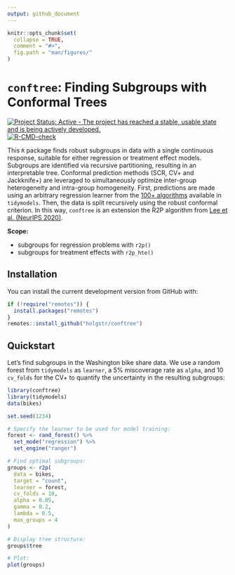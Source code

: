 ```yaml
---
output: github_document
---
```


<!-- README.md is generated from README.Rmd. Please edit that file -->

```r
knitr::opts_chunk$set(
  collapse = TRUE,
  comment = "#>",
  fig.path = "man/figures/"
)
```

# **`conftree`**: Finding Subgroups with Conformal Trees

<!-- badges: start -->
[![Project Status: Active - The project has reached a stable, usable state and is being actively developed.](https://www.repostatus.org/badges/latest/active.svg)](https://www.repostatus.org/#active)
[![R-CMD-check](https://github.com/holgstr/conftree/actions/workflows/R-CMD-check.yaml/badge.svg)](https://github.com/holgstr/conftree/actions/workflows/R-CMD-check.yaml)
<!-- badges: end -->

This `R` package finds robust subgroups in data with a single continuous response, suitable for either regression or treatment effect models. Subgroups are identified via recursive partitioning, resulting in an interpretable tree. Conformal prediction methods (SCR, CV+ and Jackknife+) are leveraged to simultaneously optimize inter-group heterogeneity and intra-group homogeneity. First, predictions are made using an arbitrary regression learner from the [100+ algorithms][1] available in `tidymodels`. Then, the data is split recursively using the robust conformal criterion. In this way, `conftree` is an extension the R2P algorithm from [Lee et al. (NeurIPS 2020)][2].

**Scope:**

- subgroups for regression problems with `r2p()`
- subgroups for treatment effects with `r2p_hte()`

## Installation

You can install the current development version from GitHub with:

```r
if (!require("remotes")) {
  install.packages("remotes")
}
remotes::install_github("holgstr/conftree")
```

## Quickstart

Let's find subgroups in the Washington bike share data. We use a random forest from `tidymodels` as `learner`, a 5% miscoverage rate as `alpha`, and 10 `cv_folds` for the CV+ to quantify the uncertainty in the resulting subgroups:

```r
library(conftree)
library(tidymodels)
data(bikes)

set.seed(1234)

# Specify the learner to be used for model training:
forest <- rand_forest() %>%
  set_mode("regression") %>%
  set_engine("ranger")

# Find optimal subgroups:
groups <- r2p(
  data = bikes,
  target = "count",
  learner = forest,
  cv_folds = 10,
  alpha = 0.05,
  gamma = 0.2,
  lambda = 0.5,
  max_groups = 4
)

# Display tree structure:
groups$tree

# Plot:
plot(groups)
```

[1]: https://www.tidymodels.org/find/parsnip/

[2]: https://proceedings.neurips.cc/paper/2020/hash/1819020b02e926785cf3be594d957696-Abstract.html
